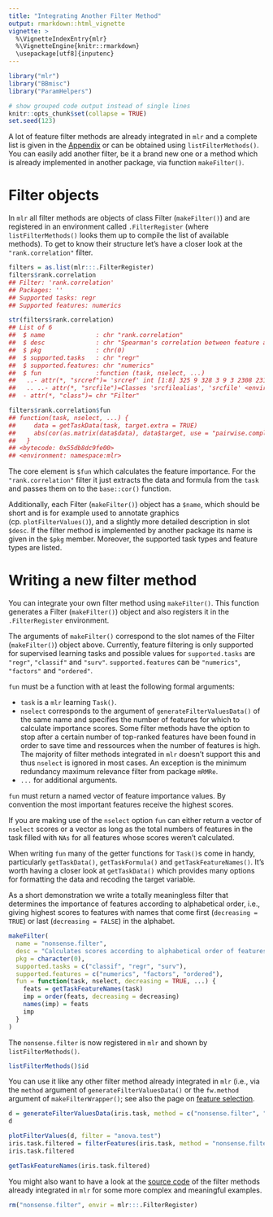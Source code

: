 ```yaml
---
title: "Integrating Another Filter Method"
output: rmarkdown::html_vignette
vignette: >
  %\VignetteIndexEntry{mlr}
  %\VignetteEngine{knitr::rmarkdown}
  \usepackage[utf8]{inputenc}
---
```


```r
library("mlr")
library("BBmisc")
library("ParamHelpers")

# show grouped code output instead of single lines
knitr::opts_chunk$set(collapse = TRUE)
set.seed(123)
```

A lot of feature filter methods are already integrated in `mlr` and a complete list is given in the [Appendix](filter_methods.html){target="_blank"} or can be obtained using `listFilterMethods()`.
You can easily add another filter, be it a brand new one or a method which is already implemented in another package, via function `makeFilter()`.

# Filter objects

In `mlr` all filter methods are objects of class Filter (`makeFilter()`) and are registered in an environment called `.FilterRegister` (where `listFilterMethods()` looks them up to compile the list of available methods).
To get to know their structure let's have a closer look at the `"rank.correlation"` filter.

```r
filters = as.list(mlr:::.FilterRegister)
filters$rank.correlation
## Filter: 'rank.correlation'
## Packages: ''
## Supported tasks: regr
## Supported features: numerics

str(filters$rank.correlation)
## List of 6
##  $ name              : chr "rank.correlation"
##  $ desc              : chr "Spearman's correlation between feature and target"
##  $ pkg               : chr(0)
##  $ supported.tasks   : chr "regr"
##  $ supported.features: chr "numerics"
##  $ fun               :function (task, nselect, ...)
##   ..- attr(*, "srcref")= 'srcref' int [1:8] 325 9 328 3 9 3 2308 2311
##   .. ..- attr(*, "srcfile")=Classes 'srcfilealias', 'srcfile' <environment: 0x55db8ddf6dc0>
##  - attr(*, "class")= chr "Filter"

filters$rank.correlation$fun
## function(task, nselect, ...) {
##     data = getTaskData(task, target.extra = TRUE)
##     abs(cor(as.matrix(data$data), data$target, use = "pairwise.complete.obs", method = "spearman")[, 1L])
##   }
## <bytecode: 0x55db8dc9fe00>
## <environment: namespace:mlr>
```

The core element is `$fun` which calculates the feature importance.
For the `"rank.correlation"` filter it just extracts the data and formula from the `task` and passes them on to the `base::cor()` function.

Additionally, each Filter (`makeFilter()`) object has a `$name`, which should be short and is for example used to annotate graphics (cp. `plotFilterValues()`), and a slightly more detailed description in slot `$desc`.
If the filter method is implemented by another package its name is given in the `$pkg` member.
Moreover, the supported task types and feature types are listed.

# Writing a new filter method

You can integrate your own filter method using `makeFilter()`.
This function generates a Filter (`makeFilter()`) object and also registers it in the `.FilterRegister` environment.

The arguments of `makeFilter()` correspond to the slot names of the Filter (`makeFilter()`) object above.
Currently, feature filtering is only supported for supervised learning tasks and possible values for `supported.tasks` are `"regr"`, `"classif"` and `"surv"`.
`supported.features` can be `"numerics"`, `"factors"` and `"ordered"`.

`fun` must be a function with at least the following formal arguments:

* `task` is a `mlr` learning `Task()`.
* `nselect` corresponds to the argument of `generateFilterValuesData()` of the same name and specifies the number of features for which to calculate importance scores.
  Some filter methods have the option to stop after a certain number of top-ranked features have been found in order to save time and ressources when the number of features is high.
  The majority of filter methods integrated in `mlr` doesn't support this and thus `nselect` is ignored in most cases.
  An exception is the minimum redundancy maximum relevance filter from package `mRMRe`.
* `...` for additional arguments.

`fun` must return a named vector of feature importance values.
By convention the most important features receive the highest scores.

If you are making use of the `nselect` option `fun` can either return a vector of `nselect` scores or a vector as long as the total numbers of features in the task filled with `NAs` for all features whose scores weren't calculated.

When writing `fun` many of the getter functions for `Task()`s come in handy,
particularly `getTaskData()`, `getTaskFormula()` and `getTaskFeatureNames()`.
It's worth having a closer look at `getTaskData()` which provides many options for
formatting the data and recoding the target variable.

As a short demonstration we write a totally meaningless filter that determines the
importance of features according to alphabetical order, i.e., giving highest scores to features with names that come first (`decreasing = TRUE`) or last (`decreasing = FALSE`) in the alphabet.

```r
makeFilter(
  name = "nonsense.filter",
  desc = "Calculates scores according to alphabetical order of features",
  pkg = character(0),
  supported.tasks = c("classif", "regr", "surv"),
  supported.features = c("numerics", "factors", "ordered"),
  fun = function(task, nselect, decreasing = TRUE, ...) {
    feats = getTaskFeatureNames(task)
    imp = order(feats, decreasing = decreasing)
    names(imp) = feats
    imp
  }
)
```

The `nonsense.filter` is now registered in `mlr` and shown by `listFilterMethods()`.

```r
listFilterMethods()$id
```

You can use it like any other filter method already integrated in `mlr` (i.e., via the `method` argument of `generateFilterValuesData()` or the `fw.method` argument of
`makeFilterWrapper()`; see also the page on [feature selection](feature_selection.html){target="_blank"}.

```r
d = generateFilterValuesData(iris.task, method = c("nonsense.filter", "anova.test"))
d

plotFilterValues(d, filter = "anova.test")
iris.task.filtered = filterFeatures(iris.task, method = "nonsense.filter", abs = 2)
iris.task.filtered

getTaskFeatureNames(iris.task.filtered)
```

You might also want to have a look at the [source code](https://github.com/mlr-org/mlr/blob/master/R/Filter.R#L95) of the filter methods already integrated in `mlr` for some more complex and meaningful examples.

```r
rm("nonsense.filter", envir = mlr:::.FilterRegister)
```

